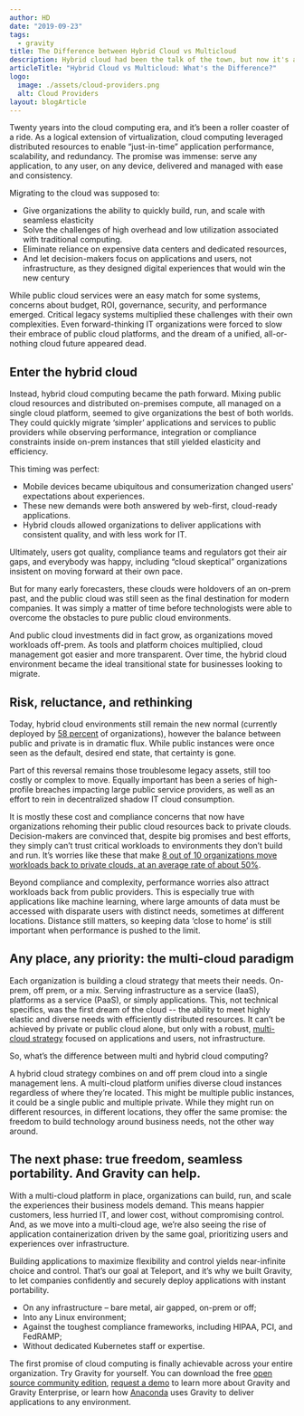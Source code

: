 ```yaml
---
author: HD
date: "2019-09-23"
tags:
  - gravity
title: The Difference between Hybrid Cloud vs Multicloud
description: Hybrid cloud had been the talk of the town, but now it's about multi-cloud. What happened?
articleTitle: "Hybrid Cloud vs Multicloud: What's the Difference?"
logo:
  image: ./assets/cloud-providers.png
  alt: Cloud Providers
layout: blogArticle
---
```



Twenty years into the cloud computing era, and it’s been a roller coaster of a ride.  As a logical extension of virtualization, cloud computing leveraged distributed resources to enable “just-in-time” application performance, scalability, and redundancy.  The promise was immense: serve any application, to any user, on any device, delivered and managed with ease and consistency.

Migrating to the cloud was supposed to:

*   Give organizations the ability to quickly build, run, and scale with seamless elasticity
*   Solve the challenges of high overhead and low utilization associated with traditional computing.
*   Eliminate reliance on expensive data centers and dedicated resources,
*   And let decision-makers focus on applications and users, not infrastructure, as they designed digital experiences that would win the new century

While public cloud services were an easy match for some systems, concerns about budget, ROI, governance, security, and performance emerged.  Critical legacy systems multiplied these challenges with their own complexities.  Even forward-thinking IT organizations were forced to slow their embrace of public cloud platforms, and the dream of a unified, all-or-nothing cloud future appeared dead.


## Enter the hybrid cloud

Instead, hybrid cloud computing became the path forward.  Mixing public cloud resources and distributed on-premises compute, all managed on a single cloud platform, seemed to give organizations the best of both worlds.  They could quickly migrate ‘simpler’ applications and services to public providers while observing performance, integration or compliance constraints inside on-prem instances that still yielded elasticity and efficiency.

This timing was perfect:

*   Mobile devices became ubiquitous and consumerization changed users' expectations about experiences.
*   These new demands were both answered by web-first, cloud-ready applications.
*   Hybrid clouds allowed organizations to deliver applications with consistent quality, and with less work for IT.

Ultimately, users got quality, compliance teams and regulators got their air gaps, and everybody was happy, including “cloud skeptical” organizations insistent on moving forward at their own pace.

But for many early forecasters, these clouds were holdovers of an on-prem past, and the public cloud was still seen as the final destination for modern companies.  It was simply a matter of time before technologists were able to overcome the obstacles to pure public cloud environments.

And public cloud investments did in fact grow, as organizations moved workloads off-prem.  As tools and platform choices multiplied, cloud management got easier and more transparent. Over time, the hybrid cloud environment became the ideal transitional state for businesses looking to migrate.

## Risk, reluctance, and rethinking

Today,  hybrid cloud environments still remain the new normal (currently deployed by [58 percent](https://www.flexera.com/blog/cloud/2019/02/cloud-computing-trends-2019-state-of-the-cloud-survey/) of organizations), however the balance between public and private is in dramatic flux.  While public instances were once seen as the default, desired end state, that certainty is gone.

Part of this reversal remains those troublesome legacy assets, still too costly or complex to move.  Equally important has been a series of high-profile breaches impacting large public service providers, as well as an effort to rein in decentralized shadow IT cloud consumption.

It is mostly these cost and compliance concerns that now have organizations rehoming their public cloud resources back to private clouds.  Decision-makers are convinced that, despite big promises and best efforts, they simply can’t trust critical workloads to environments they don’t build and run.  It’s worries like these that make [8 out of 10 organizations move workloads back to private clouds, at an average rate of about 50%](https://www.networkworld.com/article/3400872/uptick-in-cloud-repatriation-fuels-rise-of-hybrid-cloud.html).

Beyond compliance and complexity, performance worries also attract workloads back from public providers.  This is especially true with applications like machine learning, where large amounts of data must be accessed with disparate users with distinct needs, sometimes at different locations.  Distance still matters, so keeping data ‘close to home’ is still important when performance is pushed to the limit.


## Any place, any priority: the multi-cloud paradigm

Each organization is building a cloud strategy that meets their needs.  On-prem, off prem, or a mix.  Serving infrastructure as a service (IaaS), platforms as a service (PaaS), or simply applications.  This, not technical specifics, was the first dream of the cloud -- the ability to meet highly elastic and diverse needs with efficiently distributed resources.  It can’t be achieved by private or public cloud alone, but only with a robust, [multi-cloud strategy](https://goteleport.com/features/) focused on applications and users, not infrastructure.

So, what’s the difference between multi and hybrid cloud computing?

A hybrid cloud strategy combines on and off prem cloud into a single management lens.  A multi-cloud platform unifies diverse cloud instances regardless of where they’re located.  This might be multiple public instances, it could be a single public and multiple private. While they might run on different resources, in different locations, they offer the same promise: the freedom to build technology around business needs, not the other way around.

<EmailSubscribeViolet />

## The next phase:  true freedom, seamless portability.  And Gravity can help.

With a multi-cloud platform in place, organizations can build, run, and scale the experiences their business models demand.  This means happier customers, less hurried IT, and lower cost, without compromising control. And, as we move into a multi-cloud age, we’re also seeing the rise of application containerization driven by the same goal, prioritizing users and experiences over infrastructure.

Building applications to maximize flexibility and control yields near-infinite choice and control.  That’s our goal at Teleport, and it’s why we built Gravity, to let companies confidently and securely deploy applications with instant portability.

*   On any  infrastructure – bare metal, air gapped, on-prem or off;
*   Into any Linux environment;
*   Against the toughest compliance frameworks, including HIPAA, PCI, and FedRAMP;
*   Without dedicated Kubernetes staff or expertise.

The first promise of cloud computing is finally achievable across your entire organization.  Try Gravity for yourself. You can download the free [open source community edition](https://goteleport.com/gravity/download/), [request a demo](https://goteleport.com/pricing/) to learn more about Gravity and Gravity Enterprise, or learn how [Anaconda](https://goteleport.com/case-study/anaconda/) uses Gravity to deliver applications to any environment.
